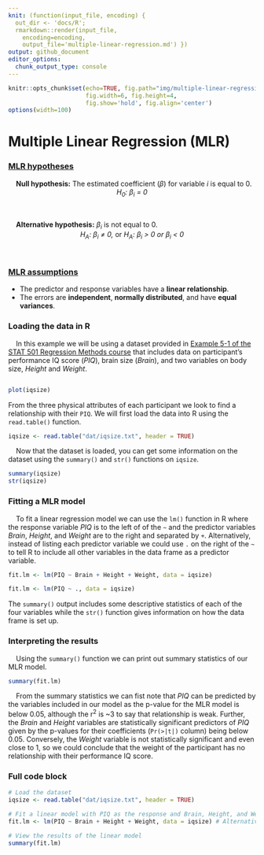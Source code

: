 ```yaml
---
knit: (function(input_file, encoding) {
  out_dir <- 'docs/R';
  rmarkdown::render(input_file,
    encoding=encoding,
    output_file='multiple-linear-regression.md') })
output: github_document
editor_options:
  chunk_output_type: console
---
```

  
```r
knitr::opts_chunk$set(echo=TRUE, fig.path="img/multiple-linear-regression/",
                      fig.width=6, fig.height=4,
                      fig.show='hold', fig.align='center')
options(width=100)
```

# Multiple Linear Regression (MLR)

### [MLR hypotheses](https://online.stat.psu.edu/stat501/lesson/5/5.3)

&nbsp;&nbsp;&nbsp;&nbsp;**Null hypothesis:** The estimated coefficient ($\beta$) for variable *i* is equal to 0.
&nbsp;
<center><i>H<sub>0</sub>: &#946;<sub>i</sub> = 0</i></center>
&nbsp;

&nbsp;&nbsp;&nbsp;&nbsp;**Alternative hypothesis:** $\beta_i$ is not equal to 0.
&nbsp;
<center><i>H<sub>A</sub>: &#946;<sub>i</sub> &#8800; 0, </i>or<i> H<sub>A</sub>: &#946;<sub>i</sub> &gt; 0 or &#946;<sub>i</sub> &lt; 0</i></center>
&nbsp;


### [MLR assumptions](https://online.stat.psu.edu/stat501/lesson/7/7.3)

- The predictor and response variables have a **linear relationship**.
- The errors are **independent**, **normally distributed**, and have **equal variances**.

### Loading the data in R

&nbsp;&nbsp;&nbsp;&nbsp;In this example we will be using a dataset provided in [Example 5-1 of the STAT 501 Regression Methods course](https://online.stat.psu.edu/stat501/lesson/5/5.1) that includes data on participant's performance IQ score (*PIQ*), brain size (*Brain*), and two variables on body size, *Height* and *Weight*.

```r
```

```r
plot(iqsize)
```

From the three physical attributes of each participant we look to find a relationship with their `PIQ`. We will first load the data into R using the `read.table()` function.

```r
iqsize <- read.table("dat/iqsize.txt", header = TRUE)
```

&nbsp;&nbsp;&nbsp;&nbsp;Now that the dataset is loaded, you can get some information on the dataset using the `summary()` and `str()` functions on `iqsize`.

```r
summary(iqsize)
str(iqsize)
```

### Fitting a MLR model

&nbsp;&nbsp;&nbsp;&nbsp;To fit a linear regression model we can use the `lm()` function in R where the response variable *PIQ* is to the left of of the `~` and the predictor variables *Brain*, *Height*, and *Weight* are to the right and separated by `+`. Alternatively, instead of listing each predictor variable we could use `.` on the right of the `~` to tell R to include all other variables in the data frame as a predictor variable.

```r
fit.lm <- lm(PIQ ~ Brain + Height + Weight, data = iqsize)

fit.lm <- lm(PIQ ~ ., data = iqsize)
```

The `summary()` output includes some descriptive statistics of each of the four variables while the `str()` function gives information on how the data frame is set up.

### Interpreting the results

&nbsp;&nbsp;&nbsp;&nbsp;Using the `summary()` function we can print out summary statistics of our MLR model.

```r
summary(fit.lm)
```

&nbsp;&nbsp;&nbsp;&nbsp;From the summary statistics we can fist note that *PIQ* can be predicted by the variables included in our model as the p-value for the MLR model is below 0.05, although the r<sup>2</sup> is ~3 to say that relationship is weak. Further, the *Brain* and *Height* variables are statistically significant predictors of *PIQ* given by the p-values for their coefficients (`Pr(>|t|)` column) being below 0.05. Conversely, the *Weight* variable is not statistically significant and even close to 1, so we could conclude that the weight of the participant has no relationship with their performance IQ score.

### Full code block

```r
# Load the dataset
iqsize <- read.table("dat/iqsize.txt", header = TRUE)

# Fit a linear model with PIQ as the response and Brain, Height, and Weight as the predictor variables
fit.lm <- lm(PIQ ~ Brain + Height + Weight, data = iqsize) # Alternatively, the formula can be written as "PIQ ~ ."

# View the results of the linear model
summary(fit.lm)
```

